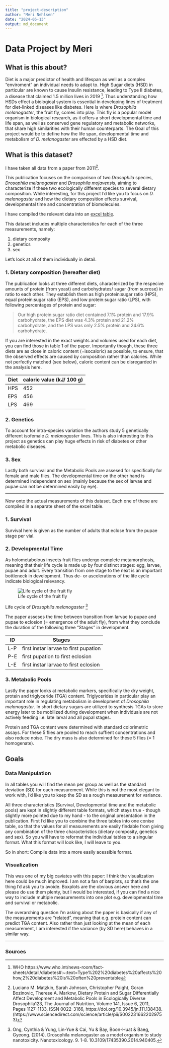 ```yaml
---
title: "project-description"
author: "Meri Nehlsen"
date: "2024-05-13"
output: md_document
---
```


# Data Project by Meri

## What is this about?

Diet is a major predictor of health and lifespan as well as a complex "enviroment" an individual needs to adapt to. High Sugar diets (HSD) in particular are known to cause Insulin resistance, leading to Type II diabetes, a disease that claimed 1.5 million lives in 2019 [^1]. Thus understanding how HSDs effect a biological system is essential in developing lines of treatment for diet-linked diseases like diabetes. Here is where *Drosophila melanogaster*, the fruit fly, comes into play. This fly is a popular model organism in biological research, as it offers a short developmental time and life span, as well as conserved gene regulatory and metabolic networks, that share high similarities with their human counterparts.
The Goal of this project would be to define how the life span, developmental time and metabolism of *D. melanogaster* are effected by a HSD diet.

## What is this dataset?
I have taken all data from a paper from 2011[^2].

This publication focuses on the comparison of two *Drosophila* species, *Drosophila melanogaster* and *Drosophila mojavensis*, aiming to characterize if these two ecologically different species to several dietary composition. While interesting, for this project I'd like you to focus on *D. melanogaster* and how the dietary composition effects survival, developmental time and concentration of biomolecules.

I have compiled the relevant data into an [excel table](/Projects/merinehlsen/flydata.xlsx).

This dataset includes multiple characteristics for each of the three measurements, namely:

1. dietary composity
2. genetics
3. sex

Let's look at all of them individually in detail.

### 1. Dietary composition (hereafter diet)

The publication looks at three different diets, characterized by the respecive amounts of protein (from yeast) and carbohydrates/ sugar (from sucrose) in ratio to each other. They establish them as high protein:sugar ratio (HPS), equal protein:sugar ratio (EPS), and low protein:sugar ratio (LPS), with following percentages of protein and sugar: 

> Our high protein:sugar ratio diet contained 7.1% protein and 17.9% carbohydrate, the EPS diet was 4.3% protein and 21.2% carbohydrate, and the LPS was only 2.5% protein and 24.6% carbohydrate.

If you are interested in the exact weights and volumes used for each diet, you can find those in table 1 of the paper. Importantly though, these three diets are as close in caloric content (=isocaloric) as possible, to ensure, that the observed effects are caused by composition rather than calories. While not perfectly matched (see below), caloric content can be disregarded in the analysis here.

Diet | caloric value (kJ/ 100 g)
-|-
HPS | 452
EPS | 456
LPS | 469

### 2. Genetics

To account for intra-species variation the authors study 5 genetically different isofemale *D. melanogaster* lines. This is also interesting to this project as genetics can play huge effects in risk of diabetes or other metabolic diseases.

### 3. Sex

Lastly both survival and the Metabolic Pools are assesed for specifically for female and male flies. The developmental time on the other hand is determined independent on sex (mainly because the sex of larvae and pupae can not be determined easily by eye).

---

Now onto the actual measurements of this dataset. Each one of these are compiled in a separate sheet of the excel table.

### 1. Survival

Survival here is given as the number of adults that eclose from the pupae stage per vial.

### 2. Developmental Time 

As holometabolous insects fruit flies undergo complete metamorphosis, meaning that their life cycle is made up by four distinct stages: egg, larvae, pupae and adult. Every transition from one stage to the next is an important bottleneck in development. Thus de- or ascelerations of the life cycle indicate biological relevancy.

![Life cycle of the fruit fly](/Projects/merinehlsen/fly_lifecycle.png)

Life cycle of *Drosophila melanogaster* [^3]

The paper asseses the time between transition from larvae to pupae and pupae to eclosion (= emergence of the adult fly), from what they conclude the duration of the following three "Stages" in development.

ID | Stages
-|-
L-P | first instar larvae to first pupation
P-E | first pupation to first eclosion
L-E | first instar larvae to first eclosion

### 3. Metabolic Pools

Lastly the paper looks at metabolic markers, specifically the dry weight, protein and triglyceride (TGA) content. Triglycerides in particular play an important role in regulating metabolism in development of *Drosophila melanogaster*. In short dietary sugars are utilized to synthesis TGAs to store energy later to be mobilized during development when individuals are not actively feeding i.e. late larval and all pupal stages.

Protein and TGA content were determined with standard colorimetric assays. For these 5 flies are pooled to reach suffient concentrations and also reduce noise. The dry mass is also determined for these 5 flies (= 1 homogenate).


## Goals

### Data Manipulation

In all tables you will find the mean per group as well as the standard deviation (SD) for each measurement. While this is not the most elegant to work with, I'd like you to keep the SD as a rough measurement for variance.

All three characteristics (Survival, Developmental time and the metabolic pools) are kept in slightly different table formats, which stays true - though slightly more pointed due to my hand - to the original presentation in the publication. First I'd like you to combine the three tables into one conise table, so that the values for all measurements are easily findable from giving any combination of the three characteristics (dietary composity, genetics and sex). So you will have to reformat the individual tables to a singular format. What this format will look like, I will leave to you. 

So in short: Compile data into a more easily acessible format.

### Visualization

This was one of my big caviates with this paper: I think the visualization here could be much improved. I am not a fan of barplots, so that's the one thing I'd ask you to avoide. Boxplots are the obvious answer here and please do use them plenty, but I would be interested, if you can find a nice way to include multiple measurements into one plot e.g. developmental time and survival or metabolic.

The overarching question I'm asking about the paper is basically if any of the measurements are "related", meaning that e.g. protein content can predict TGA content. Also rather than just looking at the mean of each measurement, I am interested if the variance (by SD here) behaves in a similar way.

---

### Sources

[^1]: WHO https://www.who.int/news-room/fact-sheets/detail/diabetes#:~:text=Type%202%20diabetes%20affects%20how,2%20diabetes%20is%20often%20preventable
[^2]: Luciano M. Matzkin, Sarah Johnson, Christopher Paight, Goran Bozinovic, Therese A. Markow,
  Dietary Protein and Sugar Differentially Affect Development and Metabolic Pools in Ecologically Diverse Drosophila123,
  The Journal of Nutrition,
  Volume 141, Issue 6,
  2011,
  Pages 1127-1133,
  ISSN 0022-3166,
  https://doi.org/10.3945/jn.111.138438.
  (https://www.sciencedirect.com/science/article/pii/S0022316622029753)
[^3]: Ong, Cynthia & Yung, Lin-Yue & Cai, Yu & Bay, Boon-Huat & Baeg, Gyeong. (2014). Drosophila melanogaster as a model organism to study nanotoxicity. Nanotoxicology. 9.   1-8. 10.3109/17435390.2014.940405. 